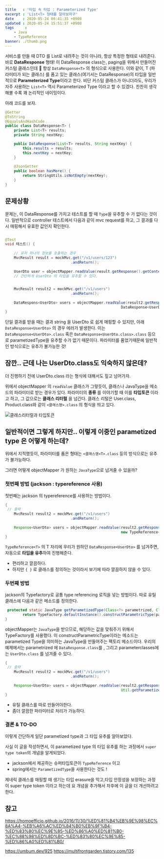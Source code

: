 ```yaml
---
title   : '타입 속 타입 : Parameterized Type'
excerpt : 'List<T> 형태를 알아보자구'
date    : 2020-05-24 00:41:35 +0900
updated : 2020-05-24 15:51:37 +0900
tags     : 
	- Java
	- TypeReference
banner: ./thumb.png
---
```


서비스를 만들 때 DTO 를 List로 내려주는 것이 아니라, 항상 특정한 형태로 내려준다. 바로 **DataResponse** 형태! 
이 DataResponse class는, paging을 위해서 만들어진 커스텀 클래스인데 🙂  항상 `DataResponse<T>` 의 형식으로 사용한다.  이와 같이,  T (파라미터가 되는 클래스) 를 품고 있는 클래스(여기서는 DataResponse)의 타입을 일반적으로 **Parameterized Type**이라고 한다. 비단 커스텀 클래스가 아니더라도, 우리가 자주 사용하는 `List<T>` 역시 Parameterized Type 이라고 할 수 있겠다.  찬찬히 생각해볼 수록 꽤 논리적인 네이밍이다. 

아래 코드를 보자. 
```java
@Getter
@ToString
@EqualsAndHashCode
public class DataResponse<T> {
    private List<T> results;
    private String nextKey;

    public DataResponse(List<T> results, String nextKey) {
        this.results = results;
        this.nextKey = nextKey;
	}
	
    @JsonGetter
    public boolean hasMore() {
        return StringUtils.isNotEmpty(nextKey);
    }
}
```


## 문제상황 

문제는, 이 DataResponse를 가지고 테스트를 할 때 `Type`을 유추할 수 가 없다는 것이다. 일반적으로 controller 테스트에서 다음과 같이 mvc request를 하고, 그 결과를 다시 매핑해서 유효한 값인지 확인한다.  

```java

@Test 
void 테스트() {
   
    // 유저 하나의 정보를 호출하는 경우
	MvcResult result = mockMvc.get("/v1/users/123")
	       			          .andReturn();
							  
	UserDto user = objectMapper.readValue(result.getResponse().getContentAsString(), UserDto.class);
	// 간단하게 UserDto 의 타입을 유추할 수 있다. 


	MvcResult result2 = mockMvc.get("/v1/users")
	       			          .andReturn();
	
	DataRespons<UserDto> users = objectMapper.readValue(result2.getResponse().getContentAsString(), 
	                                                 DataResponse<UserDto>.class) // 컴파일 에러 ! 
}
```
단일 결과를 받을 때는 결과 string 을 UserDto 로 쉽게 매핑할 수 있지만, 아래 `DataResponse<UserDto>` 의 경우 에러가 발생한다. 이는 `DataResponse<UserDto>.class` 혹은 `DataResponse<UserDto.class>.class` 등으로 parametizedType을 유추할 수가 없기 때문이다. 파라미터를 품었기때문에 일반적인 방식으로는 유추가 불가능한 것! 

## 잠깐..  근데 나는 UserDto.class도 익숙하지 않은데? 

더 진행하기 전에 UserDto.class 라는 형식에 대해서도 짚고 넘어가자. 

위에서 objectMapper 의 `readValue` 클래스가 그렇듯이, 클래스나 JavaType을 메소드의 파라미터로 받는 경우가 있다. 파라미터의 **종류** 를 이야기할 때 이를 **타입토큰** 이라고 하고, 그 값으로는 **클래스 리터럴** 을 넘긴다. 클래스 리털은 User.class, Product.class와 같이 `<클래스명>.class` 의 형식을 띄고 있다.

![클래스리터럴과 타입토큰](./typetoken.png) 


## 일반적이면 그렇게 하지만.. 이렇게 이중인 parametized type 은 어떻게 하는데?

위에서 지적했듯이, 파라미터를 품은 형태는 `<클래스명<T>.class` 등의 방식으로는 유추가 불가능하다. 

그러면 어떻게 objectMapper 가 원하는 `JavaType`으로 넘겨줄 수 있을까?

### 첫번째 방법 (jackson : typereference 사용) 

첫번째는 jackson 의 typereference를 사용하는 방법이다. 
```java
{
 // 중략
	MvcResult result2 = mockMvc.get("/v1/users")
	       			          .andReturn();
	
	Response<UserDto> users = objectMapper.readValue(result2.getResponse().getContentAsString(), 
	                                                 new TypeReference<Response<UserDto>>() { }) // 정상 컴파일 
}
```

`TypeReference<T>` 의 T 자리에 우리가 원하던 `DataResponse<UserDto>` 를 넘겨주면, 자동으로 **타입을 유추**하여 진행해준다. 

- 편리하고 깔끔하다. 
- 하지만 `{ }` 로 클래스를 정의하는 것이라서 보기에 따라 깔끔하지 않을 수 있다. 
  
### 두번째 방법 

jackson의 Typefactory로 공통 type referencing 로직을 넣는 방법이다. 따로 유틸 클래스에 다음과 같은 메소드를 정의한다. 

```java
 protected static JavaType getParametizedType(Class<?> parametrized, Class<?>... parameterClasses) {
        return TypeFactory.defaultInstance().constructParametricType(parametrized, parameterClasses);
}
```

objectMapper는 `JavaType`을 받으므로, 해당하는 값을 맞춰주기 위해서 TypeFactory를 사용했다. 이 constructParametricType이라는 메소드는 parametized Type을 의미하는 JavaType을 만들어주는 팩토리 메소드이다. 우리의 예제에서는 parametrized 에 `DataResponse.class`를 , 그리고 parameterclasses에는 `UserDto.class` 를 넘겨줄 수 있다. 

```java
{
 // 중략
	MvcResult result2 = mockMvc.get("/v1/users")
	       			          .andReturn();
	
	Response<UserDto> users = objectMapper.readValue(result2.getResponse().getContentAsString(), 
	                                                 Util.getParametizedType(Response.class, UserDto.class)) // 정상 컴파일 
}
```

- 유틸 클래스를 따로 만들어야한다. 
- 좀더 깔끔한 파라미터로 처리가 가능하다.



### 결론 & TO-DO 

이렇게 간단하게 일단 parametized type과 그 타입 유추를 알아보았다.


사실 이 글을 작성하면서, 이 parametized type 의 타입 유추를 하는 과정에서 `super type token`의 개념을 알게되었다.
- jackson에서 제공하는 슈퍼타입토큰이 `TypeReference` 이고 
- spring에서는 `ParametizedType`을 사용한다는 것도 ! 

제네릭 클래스를 매핑할 때 생기는 타입 erasure을 막고,타입 안정성을 보장하는 과정이 super type token 이라고 하는데 요 개념을 추가해서 차후에 이 글을 더 개선하려고한다. 

## 참고 

https://homoefficio.github.io/2016/11/30/%ED%81%B4%EB%9E%98%EC%8A%A4-%EB%A6%AC%ED%84%B0%EB%9F%B4-%ED%83%80%EC%9E%85-%ED%86%A0%ED%81%B0-%EC%88%98%ED%8D%BC-%ED%83%80%EC%9E%85-%ED%86%A0%ED%81%B0/

https://umbum.dev/925
https://multifrontgarden.tistory.com/135
